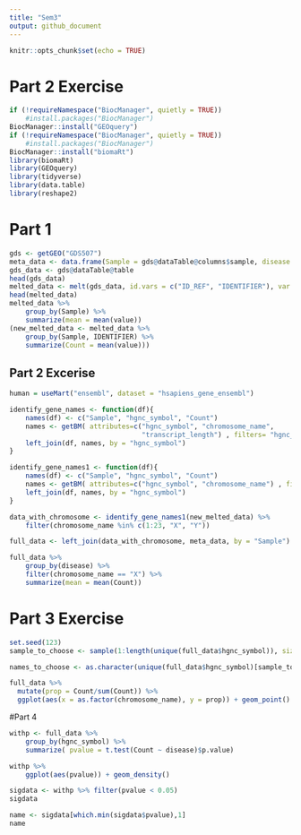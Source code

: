 ```yaml
---
title: "Sem3"
output: github_document
---
```


```r
knitr::opts_chunk$set(echo = TRUE)
```

# Part 2 Exercise
```r
if (!requireNamespace("BiocManager", quietly = TRUE))
    #install.packages("BiocManager")
BiocManager::install("GEOquery")
if (!requireNamespace("BiocManager", quietly = TRUE))
    #install.packages("BiocManager")
BiocManager::install("biomaRt")
library(biomaRt)
library(GEOquery)
library(tidyverse)
library(data.table)
library(reshape2)
```

# Part 1
```r
gds <- getGEO("GDS507")
meta_data <- data.frame(Sample = gds@dataTable@columns$sample, disease = gds@dataTable@columns$disease.state)
gds_data <- gds@dataTable@table
head(gds_data)
melted_data <- melt(gds_data, id.vars = c("ID_REF", "IDENTIFIER"), var = "Sample")
head(melted_data)
melted_data %>% 
    group_by(Sample) %>% 
    summarize(mean = mean(value))
(new_melted_data <- melted_data %>% 
    group_by(Sample, IDENTIFIER) %>% 
    summarize(Count = mean(value)))
```


## Part 2 Excerise

```r
human = useMart("ensembl", dataset = "hsapiens_gene_ensembl")

identify_gene_names <- function(df){
    names(df) <- c("Sample", "hgnc_symbol", "Count")
    names <- getBM( attributes=c("hgnc_symbol", "chromosome_name",
                                 "transcript_length") , filters= "hgnc_symbol", values = unique(df$hgnc_symbol), mart = human)
    left_join(df, names, by = "hgnc_symbol")
}

identify_gene_names1 <- function(df){
    names(df) <- c("Sample", "hgnc_symbol", "Count")
    names <- getBM( attributes=c("hgnc_symbol", "chromosome_name") , filters= "hgnc_symbol", values = unique(df$hgnc_symbol), mart = human)
    left_join(df, names, by = "hgnc_symbol")
}

data_with_chromosome <- identify_gene_names1(new_melted_data) %>% 
    filter(chromosome_name %in% c(1:23, "X", "Y"))

full_data <- left_join(data_with_chromosome, meta_data, by = "Sample")

full_data %>% 
    group_by(disease) %>% 
    filter(chromosome_name == "X") %>% 
    summarize(mean = mean(Count))
```


# Part 3 Exercise
```r
set.seed(123)
sample_to_choose <- sample(1:length(unique(full_data$hgnc_symbol)), size = 100)

names_to_choose <- as.character(unique(full_data$hgnc_symbol)[sample_to_choose])

full_data %>% 
  mutate(prop = Count/sum(Count)) %>% 
  ggplot(aes(x = as.factor(chromosome_name), y = prop)) + geom_point()

```


#Part 4
```r
withp <- full_data %>% 
    group_by(hgnc_symbol) %>% 
    summarize( pvalue = t.test(Count ~ disease)$p.value) 

withp %>%
    ggplot(aes(pvalue)) + geom_density()

sigdata <- withp %>% filter(pvalue < 0.05)
sigdata

name <- sigdata[which.min(sigdata$pvalue),1]
name
```

